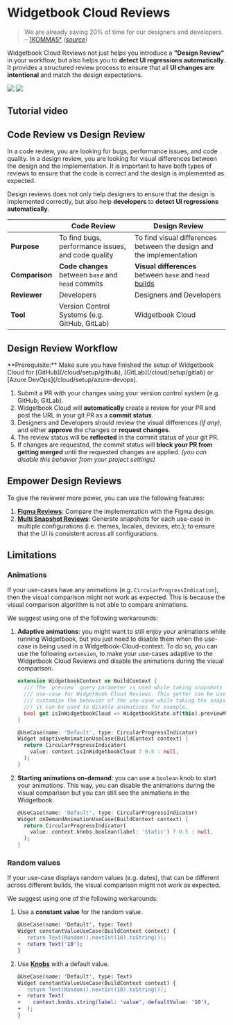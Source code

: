 # Widgetbook Cloud Reviews

> We are already saving 20% of time for our designers and developers.  
> – [1KOMMA5°](https://1komma5grad.com/de) _([source](https://youtu.be/Du5yVtnmNzg?t=1759))_

Widgetbook Cloud Reviews not just helps you introduce a **"Design Review"** in your workflow, but also helps you to **detect UI regressions automatically**. It provides a structured review process to ensure that all **UI changes are intentional** and match the design expectations.

<Image theme="light" src="/assets/cloud/review.light.png" />
<Image theme="dark" src="/assets/cloud/review.dark.png" />

## Tutorial video

<YouTube id="CalXXyThDi4" />

## Code Review vs Design Review

In a code review, you are looking for bugs, performance issues, and code quality. In a design review, you are looking for visual differences between the design and the implementation. It is important to have both types of reviews to ensure that the code is correct and the design is implemented as expected.

Design reviews does not only help designers to ensure that the design is implemented correctly, but also help **developers** to **detect UI regressions automatically**.

|                | Code Review                                        | Design Review                                                            |
| -------------- | -------------------------------------------------- | ------------------------------------------------------------------------ |
| **Purpose**    | To find bugs, performance issues, and code quality | To find visual differences between the design and the implementation     |
| **Comparison** | **Code changes** between `base` and `head` commits | **Visual differences** between `base` and `head` [builds](/cloud/builds) |
| **Reviewer**   | Developers                                         | Designers and Developers                                                 |
| **Tool**       | Version Control Systems (e.g. GitHub, GitLab)      | Widgetbook Cloud                                                         |

## Design Review Workflow

<Info>
  **Prerequisite:** Make sure you have finished the setup of Widgetbook Cloud
  for [GitHub](/cloud/setup/github), [GitLab](/cloud/setup/gitlab) or [Azure
  DevOps](/cloud/setup/azure-devops).
</Info>

1. Submit a PR with your changes using your version control system (e.g. GitHub, GitLab).
1. Widgetbook Cloud will **automatically** create a review for your PR and post the URL in your git PR as a **commit status**.
1. Designers and Developers should review the visual differences _(if any)_, and either **approve** the changes or **request changes**.
1. The review status will be **reflected** in the commit status of your git PR.
1. If changes are requested, the commit status will **block your PR from getting merged** until the requested changes are applied. _(you can disable this behavior from your project settings)_

## Empower Design Reviews

To give the reviewer more power, you can use the following features:

1. [**Figma Reviews**](/cloud/reviews/figma): Compare the implementation with the Figma design.
1. [**Multi Snapshot Reviews**](/cloud/reviews/multi-snapshot): Generate snapshots for each use-case in multiple configurations (i.e. themes, locales, devices, etc.); to ensure that the UI is consistent across all configurations.

## Limitations

### Animations

If your use-cases have any animations (e.g. `CircularProgressIndication`), then the visual comparison might not work as expected. This is because the visual comparison algorithm is not able to compare animations.

We suggest using one of the following workarounds:

1. **Adaptive animations**: you might want to still enjoy your animations while running Widgetbook, but you just need to disable them when the use-case is being used in a Widgetbook-Cloud-context. To do so, you can use the following `extension`, to make your use-cases adaptive to the Widgetbook Cloud Reviews and disable the animations during the visual comparison.

   ```dart
   extension WidgetbookContext on BuildContext {
     /// The `preview` query parameter is used while taking snapshots of the
     /// use-case for Widgetbook Cloud Reviews. This getter can be used to
     /// customize the behavior of the use-case while taking the snapshots,
     /// it can be used to disable animations for example.
     bool get isInWidgetbookCloud => WidgetbookState.of(this).previewMode;
   }

   @UseCase(name: 'Default', type: CircularProgressIndicator)
   Widget adaptiveAnimationUseCase(BuildContext context) {
     return CircularProgressIndicator(
       value: context.isInWidgetbookCloud ? 0.5 : null,
     );
   }
   ```

1. **Starting animations on-demand**: you can use a `boolean` knob to start your animations. This way, you can disable the animations during the visual comparison but you can still see the animations in the Widgetbook.

   ```dart
   @UseCase(name: 'Default', type: CircularProgressIndicator)
   Widget onDemandAnimationUseCase(BuildContext context) {
     return CircularProgressIndicator(
       value: context.knobs.boolean(label: 'Static') ? 0.5 : null,
     );
   }
   ```

### Random values

If your use-case displays random values (e.g. dates), that can be different across different builds, the visual comparison might not work as expected.

We suggest using one of the following workarounds:

1. Use a **constant value** for the random value.

   ```diff
   @UseCase(name: 'Default', type: Text)
   Widget constantValueUseCase(BuildContext context) {
   -  return Text(Random().nextInt(10).toString());
   +  return Text('10');
   }
   ```

1. Use [**Knobs**](/knobs) with a default value.

   ```diff
   @UseCase(name: 'Default', type: Text)
   Widget constantValueUseCase(BuildContext context) {
   -  return Text(Random().nextInt(10).toString());
   +  return Text(
   +    context.knobs.string(label: 'value', defaultValue: '10'),
   +  );
   }
   ```
